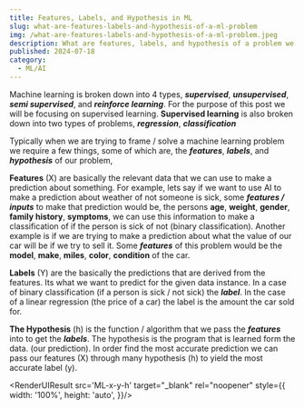 ```yaml
---
title: Features, Labels, and Hypothesis in ML
slug: what-are-features-labels-and-hypothesis-of-a-ml-problem
img: /what-are-features-labels-and-hypothesis-of-a-ml-problem.jpeg
description: What are features, labels, and hypothesis of a problem we are tying to solve in ML / AI.
published: 2024-07-18
category: 
  - ML/AI
---
```


Machine learning is broken down into 4 types, ***supervised***, ***unsupervised***, ***semi supervised***, and ***reinforce learning***. For the purpose of this post we will be focusing on supervised learning. **Supervised learning** is also broken down into two types of problems, ***regression***, ***classification***

Typically when we are trying to frame / solve a machine learning problem we require a few things, some of which are, the ***features***, ***labels***, and ***hypothesis*** of our problem, 


**Features** (X) are basically the relevant data that we can use to make a prediction about something. For example, lets say if we want to use AI to make a prediction about weather of not someone is sick, some ***features / inputs*** to make that prediction would be, the persons **age**, **weight**, **gender**, **family history**, **symptoms**, we can use this information to make a classification of if the person is sick of not (binary classification). Another example is if we are trying to make a prediction about what the value of our car will be if we try to sell it. Some ***features*** of this problem would be the **model**, **make**, **miles**, **color**, **condition** of the car.

**Labels** (Y) are the basically the predictions that are derived from the features. Its what we want to predict for the given data instance. In a case of binary classification (if a person is sick / not sick) the ***label***. In the case of a linear regression (the price of a car) the label is the amount the car sold for.

**The Hypothesis** (h) is the function / algorithm that we pass the ***features*** into to get the  ***labels***. The hypothesis is the program that is learned form the data. (our prediction). In order find the most accurate prediction we can pass our features (X) through many hypothesis (h) to yield the most accurate label (y). 

<RenderUIResult src='ML-x-y-h' target="_blank" rel="noopener" style={{
    width: '100%',
    height: 'auto',
  }}/>